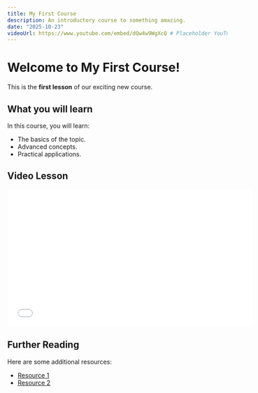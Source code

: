 ```yaml
---
title: My First Course
description: An introductory course to something amazing.
date: "2025-10-23"
videoUrl: https://www.youtube.com/embed/dQw4w9WgXcQ # Placeholder YouTube video
---
```


# Welcome to My First Course!

This is the **first lesson** of our exciting new course.

## What you will learn

In this course, you will learn:

*   The basics of the topic.
*   Advanced concepts.
*   Practical applications.

## Video Lesson

<iframe width="560" height="315" src="{frontmatter.videoUrl}" title="YouTube video player" frameborder="0" allow="accelerometer; autoplay; clipboard-write; encrypted-media; gyroscope; picture-in-picture; web-share" allowfullscreen></iframe>

## Further Reading

Here are some additional resources:

*   [Resource 1](https://example.com/resource1)
*   [Resource 2](https://example.com/resource2)
